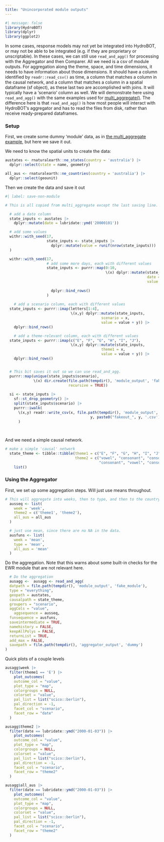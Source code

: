 ```yaml
---
title: "Unincorporated module outputs"
---
```


```r
#| message: false
library(HydroBOT)
library(dplyr)
library(ggplot2)
```

In some cases, response models may not yet be integrated into HydroBOT, or may not be able to be integrated (e.g. if they are proprietary or unscriptable). In these cases, we can still use `read_and_agg()` for processing with the Aggregator and then Comparer. All we need is a csv of module outputs. For aggregation along the theme, space, and time dimensions, it needs to have information about those dimensions. It should have a column identified by `readr::read_csv()` as time, a column that matches a column in the causal network, and a column that matches a column in a spatial dataframe (sf object), as these last two are accomplished with joins. It will typically have a 'scenario' column as well. We will demonstrate here using `read_and_agg()` with the same examples used for [multi_aggregate()](using_multi_aggregate.qmd). The difference here is that `read_and_agg()` is how most people will interact with HydroBOT's aggregator and has to read the files from disk, rather than receive ready-prepared dataframes.

### Setup

First, we create some dummy 'module' data, as in [the multi_aggregate example](using_multi_aggregate.qmd), but here we save it out.

We need to know the spatial units to create the data:

```r
austates <- rnaturalearth::ne_states(country = 'australia') |> 
  dplyr::select(state = name, geometry)

all_aus <- rnaturalearth::ne_countries(country = 'australia') |> 
  dplyr::select(geounit)
```

Then we create the data and save it out

```r
#| label: save-non-module

# This is all copied from multi_aggregate except the last saving line.

  # add a date column
  state_inputs <- austates |>
    dplyr::mutate(date = lubridate::ymd('20000101'))

  # add some values
  withr::with_seed(17,
                   state_inputs <- state_inputs |>
                     dplyr::mutate(value = runif(nrow(state_inputs)))
  )

  withr::with_seed(17,
                   # add some more days, each with different values
                   state_inputs <- purrr::map(0:10,
                                              \(x) dplyr::mutate(state_inputs,
                                                                 date = date + x,
                                                                 value = value * rnorm(nrow(state_inputs),
                                                                                       mean = x, sd = x/2))) |>
                     dplyr::bind_rows()
                   )
  
    # add a scenario column, each with different values
  state_inputs <- purrr::imap(letters[1:4],
                              \(x,y) dplyr::mutate(state_inputs,
                                            scenario = x,
                                            value = value + y)) |>
    dplyr::bind_rows()

    # add a theme-relevant column, each with different values
  state_inputs <- purrr::imap(c("E", "F", "G", "H", "I", "J"),
                              \(x,y) dplyr::mutate(state_inputs,
                                            theme1 = x,
                                            value = value + y)) |>
    dplyr::bind_rows()


  # This bit saves it out so we can use read_and_agg.
  purrr::map(unique(state_inputs$scenario),
             \(x) dir.create(file.path(tempdir(), 'module_output', 'fake_module', x), 
                             recursive = TRUE))
  
  si <- state_inputs |> 
    sf::st_drop_geometry() |> 
    split(state_inputs$scenario) |> 
    purrr::iwalk(
      \(x,y) readr::write_csv(x, file.path(tempdir(), 'module_output', 'fake_module',
                                       y, paste0("fakeout_", y, '.csv')))
      )
    
  
```

And we need a simple causal network.

```r
# make a simple 'causal' network
  state_theme <- tibble::tibble(theme1 = c("E", "F", "G", "H", "I", "J"),
                                theme2 = c("vowel", "consonant", "consonant",
                                           "consonant", "vowel", "consonant")) |> 
    list()
```

### Using the Aggregator

First, we set up some aggregation steps. Will just use means throughout.

```r
# This will aggregate into weeks, then to type, and then to the country.
  ausseq <- list(
    week = 'week',
    theme2 = c('theme1', 'theme2'),
    all_aus = all_aus
  )

  # just use mean, since there are no NA in the data.
  ausfuns <- list(
    week = 'mean',
    type = 'mean',
    all_aus = 'mean'
  )
```

Do the aggregation. Note that this warns about some built-in checks for the EWR module that are not relevant here.

```r
  # Do the aggregation
  ausagg <-  ausagg <- read_and_agg(
  datpath = file.path(tempdir(), 'module_output', 'fake_module'),
  type = "everything",
  geopath = austates,
  causalpath = state_theme,
  groupers = "scenario",
  aggCols = "value",
    aggsequence = ausseq,
  funsequence = ausfuns,
  saveintermediate = TRUE,
  namehistory = FALSE,
  keepAllPolys = FALSE,
  returnList = TRUE,
  add_max = FALSE,
  savepath = file.path(tempdir(), 'aggregator_output', 'dummy')
)
```

Quick plots of a couple levels

```r
ausagg$week |> 
  filter(theme1 == 'E') |> 
    plot_outcomes(
    outcome_col = "value",
    plot_type = "map",
    colorgroups = NULL,
    colorset = "value",
    pal_list = list("scico::berlin"),
    pal_direction = -1,
    facet_col = "scenario",
    facet_row = "date"
  )
```

```r
ausagg$theme2 |> 
  filter(date == lubridate::ymd("2000-01-03")) |> 
    plot_outcomes(
    outcome_col = "value",
    plot_type = "map",
    colorgroups = NULL,
    colorset = "value",
    pal_list = list("scico::berlin"),
    pal_direction = -1,
    facet_col = "scenario",
    facet_row = "theme2"
  )
```

```r
ausagg$all_aus |> 
  filter(date == lubridate::ymd("2000-01-03")) |> 
    plot_outcomes(
    outcome_col = "value",
    plot_type = "map",
    colorgroups = NULL,
    colorset = "value",
    pal_list = list("scico::berlin"),
    pal_direction = -1,
    facet_col = "scenario",
    facet_row = "theme2"
  )
```

